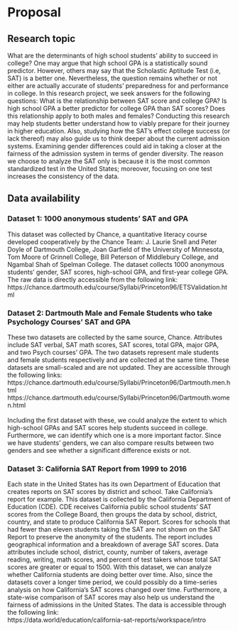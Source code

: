 # Proposal

## Research topic
What are the determinants of high school students’ ability to succeed in college? One may argue that high school GPA is a statistically sound predictor. However, others may say that the Scholastic Aptitude Test (i.e, SAT) is a better one. Nevertheless, the question remains whether or not either are actually accurate of students’ preparedness for and performance in college. In this research project, we seek answers for the following questions: What is the relationship between SAT score and college GPA? Is high school GPA a better predictor for college GPA than SAT scores? Does this relationship apply to both males and females?  Conducting this research may help students better understand how to viably prepare for their journey in higher education. Also, studying how the SAT’s effect college success (or lack thereof) may also guide us to think deeper about the current admission systems. Examining gender differences could aid in taking a closer at the fairness of the admission system in terms of gender diversity. The reason we choose to analyze the SAT only is because it is the most common standardized test in the United States; moreover, focusing on one test increases the consistency of the data.

## Data availability
### Dataset 1: 1000 anonymous students’ SAT and GPA
This dataset was collected by Chance, a quantitative literacy course developed cooperatively by the Chance Team: J. Laurie Snell and Peter Doyle of Dartmouth College, Joan Garfield of the University of Minnesota, Tom Moore of Grinnell College, Bill Peterson of Middlebury College, and Ngambal Shah of Spelman College. The dataset collects 1000 anonymous students’ gender, SAT scores, high-school GPA, and first-year college GPA. The raw data is directly accessible from the following link:<br />
https://chance.dartmouth.edu/course/Syllabi/Princeton96/ETSValidation.html

### Dataset 2: Dartmouth Male and Female Students who take Psychology Courses’ SAT and GPA
These two datasets are collected by the same source, Chance. Attributes include SAT verbal, SAT math scores, SAT scores, total GPA, major GPA, and two Psych courses’ GPA. The two datasets represent male students and female students respectively and are collected at the same time. These datasets are small-scaled and are not updated. They are accessible through the following links:<br />
https://chance.dartmouth.edu/course/Syllabi/Princeton96/Dartmouth.men.html<br />
https://chance.dartmouth.edu/course/Syllabi/Princeton96/Dartmouth.women.html <br />
<br />
Including the first dataset with these, we could analyze the extent to which high-school GPAs and SAT scores help students succeed in college. Furthermore, we can identify which one is a more important factor. Since we have students’ genders, we can also compare results between two genders and see whether a significant difference exists or not.

### Dataset 3: California SAT Report from 1999 to 2016
Each state in the United States has its own Department of Education that creates reports on SAT scores by district and school. Take California’s report for example. This dataset is collected by the California Department of Education (CDE). CDE receives California public school students’ SAT scores from the College Board, then groups the data by school, district, country, and state to produce California SAT Report. Scores for schools that had fewer than eleven students taking the SAT are not shown on the SAT Report to preserve the anonymity of the students. The report includes geographical information and a breakdown of average SAT scores. Data attributes include school, district, county, number of takers, average reading, writing, math scores, and percent of test takers whose total SAT scores are greater or equal to 1500. With this dataset, we can analyze whether California students are doing better over time. Also, since the datasets cover a longer time period, we could possibly do a time-series analysis on how California’s SAT scores changed over time. Furthermore, a state-wise comparison of SAT scores may also help us understand the fairness of admissions in the United States. The data is accessible through the following link:<br />
https://data.world/education/california-sat-reports/workspace/intro

